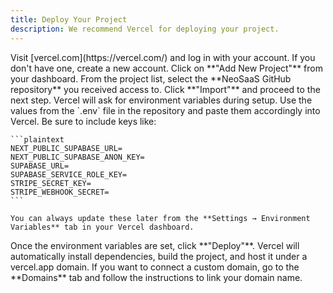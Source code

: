 ```yaml
---
title: Deploy Your Project
description: We recommend Vercel for deploying your project.
---
```


<Stepper>
  <StepperItem title="Step 1: Go to Vercel">
    Visit [vercel.com](https://vercel.com/) and log in with your account. If you don't have one, create a new account.  
    Click on **"Add New Project"** from your dashboard.
  </StepperItem>

  <StepperItem title="Step 2: Import the GitHub Repository">
    From the project list, select the **NeoSaaS GitHub repository** you received access to.  
    Click **"Import"** and proceed to the next step.
  </StepperItem>

  <StepperItem title="Step 3: Configure Environment Variables">
    Vercel will ask for environment variables during setup.  
    Use the values from the `.env` file in the repository and paste them accordingly into Vercel.  
    Be sure to include keys like:
    
    ```plaintext
    NEXT_PUBLIC_SUPABASE_URL=
    NEXT_PUBLIC_SUPABASE_ANON_KEY=
    SUPABASE_URL=
    SUPABASE_SERVICE_ROLE_KEY=
    STRIPE_SECRET_KEY=
    STRIPE_WEBHOOK_SECRET=
    ```

    You can always update these later from the **Settings → Environment Variables** tab in your Vercel dashboard.
  </StepperItem>

  <StepperItem title="Step 4: Deploy the Project">
    Once the environment variables are set, click **"Deploy"**.  
    Vercel will automatically install dependencies, build the project, and host it under a vercel.app domain.
  </StepperItem>

  <StepperItem title="Step 5: Set a Custom Domain (Optional)">
    If you want to connect a custom domain, go to the **Domains** tab and follow the instructions to link your domain name.
  </StepperItem>
</Stepper>
